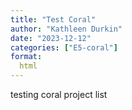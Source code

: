 ```yaml
---
title: "Test Coral"
author: "Kathleen Durkin"
date: "2023-12-12"
categories: ["E5-coral"]
format:
  html
---
```


testing coral project list
